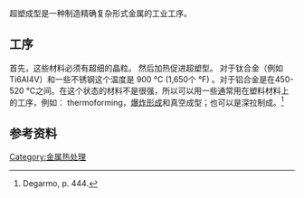 {{expand|time=2016-05-30T07:13:21+00:00}}
{{roughtranslation|time=2016-05-30T06:02:35+00:00}}
超塑成型是一种制造精确复杂形式金属的工业工序。

== 工序 ==
首先，这些材料必须有超细的晶粒。 然后加热促进超塑型。 对于钛合金（例如Ti6Al4V）和一些不锈钢这个温度是 <span>900</span> <span>°C (1,650个</span> <span>°F)</span> 。对于铝合金是在450-520 ℃之间。在这个状态的材料不是很强，所以可以用一些通常用在塑料材料上的工序，例如： thermoforming，[[吹氣成型|爆炸形成]]和真空成型；也可以是深拉制成。<ref name="Degarmo444">Degarmo, p. 444.</ref>

== 参考资料 ==
{{Reflist}}

{{鋼鐵生產}}

[[Category:金属热处理|Category:金属热处理]]